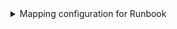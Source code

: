 <details>

<summary>Mapping configuration for Runbook</summary>

```yaml showLineNumbers
createMissingRelatedEntities: true
deleteDependentEntities: true
resources:
  - kind: runbook
    selector:
      query: "true"
    port:
      entity:
        mappings:
          identifier: .Id
          title: .Name
          blueprint: '"octopusRunbook"'
          properties:
            description: .Description
            lastModifiedOn: .LastModifiedOn
            environmentScope: .EnvironmentScope
            environments: .Environments
          relations:
            space: .SpaceId
```

</details>
